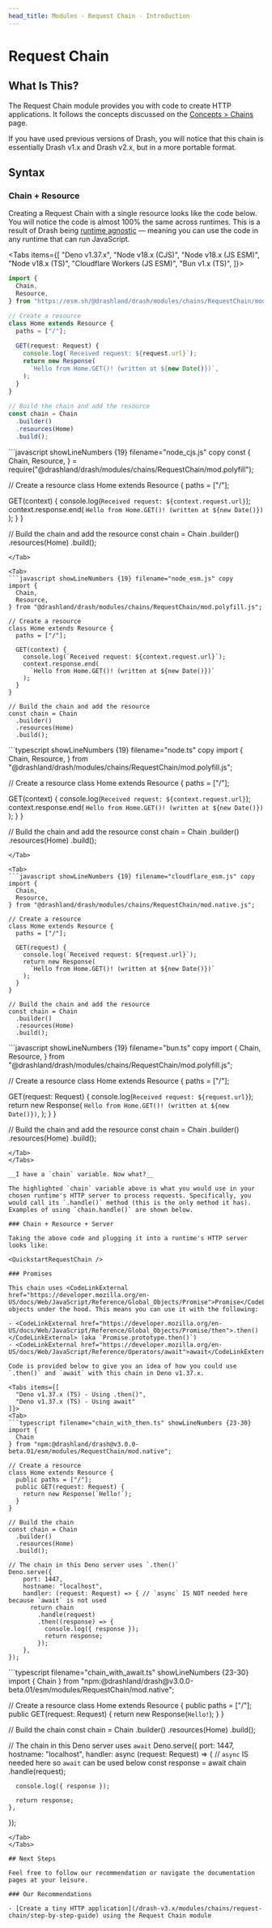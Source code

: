```yaml
---
head_title: Modules - Request Chain - Introduction
---
```



# Request Chain

## What Is This?

The Request Chain module provides you with code to create HTTP applications. It follows the concepts discussed on the [Concepts > Chains](/drash-v3.x/concepts/chains) page.

<Callout type="info" emoji={null}>
If you have used previous versions of Drash, you will notice that this chain is essentially Drash v1.x and Drash v2.x, but in a more portable format.
</Callout>

## Syntax

### Chain + Resource

Creating a Request Chain with a single resource looks like the code below. You will notice the code is almost 100% the same across runtimes. This is a result of Drash being [runtime agnostic](/drash-v3.x/concepts/framework#runtime-agnostic) &mdash; meaning you can use the code in any runtime that can run JavaScript. 

<Tabs items={[
  "Deno v1.37.x",
  "Node v18.x (CJS)",
  "Node v18.x (JS ESM)",
  "Node v18.x (TS)",
  "Cloudflare Workers (JS ESM)",
  "Bun v1.x (TS)",
]}>
<Tab>
```typescript showLineNumbers {19} filename="deno.ts" copy
import {
  Chain,
  Resource,
} from "https://esm.sh/@drashland/drash/modules/chains/RequestChain/mod.native.js";

// Create a resource
class Home extends Resource {
  paths = ["/"];
 
  GET(request: Request) {
    console.log(`Received request: ${request.url}`);
    return new Response(
      `Hello from Home.GET()! (written at ${new Date()})`,
    );
  }
}
 
// Build the chain and add the resource
const chain = Chain
  .builder()
  .resources(Home)
  .build();
```
</Tab>

<Tab>
```javascript showLineNumbers {19} filename="node_cjs.js" copy
const {
  Chain,
  Resource,
} = require("@drashland/drash/modules/chains/RequestChain/mod.polyfill");

// Create a resource
class Home extends Resource {
  paths = ["/"];

  GET(context) {
    console.log(`Received request: ${context.request.url}`);
    context.response.end(
      `Hello from Home.GET()! (written at ${new Date()})`
    );
  }
}

// Build the chain and add the resource
const chain = Chain
  .builder()
  .resources(Home)
  .build();
```
</Tab>

<Tab>
```javascript showLineNumbers {19} filename="node_esm.js" copy
import {
  Chain,
  Resource,
} from "@drashland/drash/modules/chains/RequestChain/mod.polyfill.js";

// Create a resource
class Home extends Resource {
  paths = ["/"];

  GET(context) {
    console.log(`Received request: ${context.request.url}`);
    context.response.end(
      `Hello from Home.GET()! (written at ${new Date()})`
    );
  }
}

// Build the chain and add the resource
const chain = Chain
  .builder()
  .resources(Home)
  .build();
```
</Tab>

<Tab>
```typescript showLineNumbers {19} filename="node.ts" copy
import {
  Chain,
  Resource,
} from "@drashland/drash/modules/chains/RequestChain/mod.polyfill.js";

// Create a resource
class Home extends Resource {
  paths = ["/"];

  GET(context) {
    console.log(`Received request: ${context.request.url}`);
    context.response.end(
      `Hello from Home.GET()! (written at ${new Date()})`
    );
  }
}

// Build the chain and add the resource
const chain = Chain
  .builder()
  .resources(Home)
  .build();
```
</Tab>

<Tab>
```javascript showLineNumbers {19} filename="cloudflare_esm.js" copy
import {
  Chain,
  Resource,
} from "@drashland/drash/modules/chains/RequestChain/mod.native.js";

// Create a resource
class Home extends Resource {
  paths = ["/"];

  GET(request) {
    console.log(`Received request: ${request.url}`);
    return new Response(
      `Hello from Home.GET()! (written at ${new Date()})`
    );
  }
}

// Build the chain and add the resource
const chain = Chain
  .builder()
  .resources(Home)
  .build();
```
</Tab>

<Tab>
```javascript showLineNumbers {19} filename="bun.ts" copy
import {
  Chain,
  Resource,
} from "@drashland/drash/modules/chains/RequestChain/mod.polyfill.js";
 
// Create a resource
class Home extends Resource {
  paths = ["/"];
 
  GET(request: Request) {
    console.log(`Received request: ${request.url}`);
    return new Response(
      `Hello from Home.GET()! (written at ${new Date()})`,
    );
  }
}
 
// Build the chain and add the resource
const chain = Chain
  .builder()
  .resources(Home)
  .build();
```
</Tab>
</Tabs>

__I have a `chain` variable. Now what?__

The highlighted `chain` variable above is what you would use in your chosen runtime's HTTP server to process requests. Specifically, you would call its `.handle()` method (this is the only method it has). Examples of using `chain.handle()` are shown below.

### Chain + Resource + Server

Taking the above code and plugging it into a runtime's HTTP server looks like:

<QuickstartRequestChain />

### Promises

This chain uses <CodeLinkExternal href="https://developer.mozilla.org/en-US/docs/Web/JavaScript/Reference/Global_Objects/Promise">Promise</CodeLinkExternal> objects under the hood. This means you can use it with the following:

- <CodeLinkExternal href="https://developer.mozilla.org/en-US/docs/Web/JavaScript/Reference/Global_Objects/Promise/then">.then()</CodeLinkExternal> (aka `Promise.prototype.then()`)
- <CodeLinkExternal href="https://developer.mozilla.org/en-US/docs/Web/JavaScript/Reference/Operators/await">await</CodeLinkExternal>

Code is provided below to give you an idea of how you could use `.then()` and `await` with this chain in Deno v1.37.x.

<Tabs items={[
  "Deno v1.37.x (TS) - Using .then()",
  "Deno v1.37.x (TS) - Using await"
]}>
<Tab>
```typescript filename="chain_with_then.ts" showLineNumbers {23-30}
import {
  Chain
} from "npm:@drashland/drash@v3.0.0-beta.01/esm/modules/RequestChain/mod.native";

// Create a resource
class Home extends Resource {
  public paths = ["/"];
  public GET(request: Request) {
    return new Response(`Hello!`);
  }
}

// Build the chain
const chain = Chain
  .builder()
  .resources(Home)
  .build();

// The chain in this Deno server uses `.then()`
Deno.serve({
    port: 1447,
    hostname: "localhost",
    handler: (request: Request) => { // `async` IS NOT needed here because `await` is not used
      return chain
        .handle(request)
        .then((response) => {
          console.log({ response });
          return response;
        });
    },
});
```
</Tab>
<Tab>
```typescript filename="chain_with_await.ts" showLineNumbers {23-30}
import {
  Chain
} from "npm:@drashland/drash@v3.0.0-beta.01/esm/modules/RequestChain/mod.native";

// Create a resource
class Home extends Resource {
  public paths = ["/"];
  public GET(request: Request) {
    return new Response(`Hello!`);
  }
}

// Build the chain
const chain = Chain
  .builder()
  .resources(Home)
  .build();

// The chain in this Deno server uses `await`
Deno.serve({
    port: 1447,
    hostname: "localhost",
    handler: async (request: Request) => { // `async` IS needed here so `await` can be used below
      const response = await chain
        .handle(request);

      console.log({ response });

      return response;
    },
});
```
</Tab>
</Tabs>

## Next Steps

Feel free to follow our recommendation or navigate the documentation pages at your leisure.

### Our Recommendations

- [Create a tiny HTTP application](/drash-v3.x/modules/chains/request-chain/step-by-step-guide) using the Request Chain module
